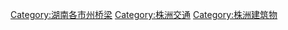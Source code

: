 [[Category:湖南各市州桥梁|Category:湖南各市州桥梁]]
[[Category:株洲交通|Category:株洲交通]]
[[Category:株洲建筑物|Category:株洲建筑物]]